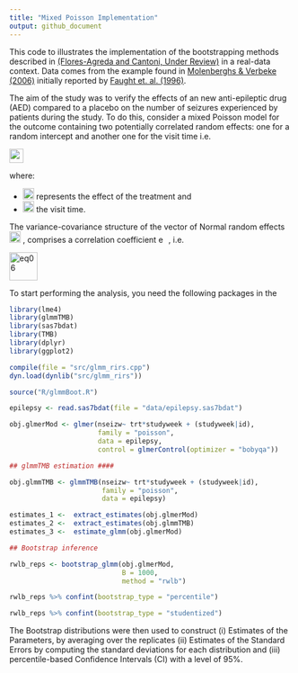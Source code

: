 ```yaml
---
title: "Mixed Poisson Implementation"
output: github_document
---
```


This code to illustrates the implementation of the bootstrapping methods described in [(Flores-Agreda and Cantoni, Under Review)](https://www.researchgate.net/publication/315768128_Bootstrapping_Generalized_Linear_Mixed_Models_via_a_Weighted_Laplace_Approximation) in a real-data context. Data comes from the \emph{Epilepsy} example found in [Molenberghs & Verbeke (2006)](https://www.springer.com/gp/book/9780387251448) initially reported by [Faught et. al. (1996)](https://www.ncbi.nlm.nih.gov/pubmed/8649570). 

The aim of the study was to verify the effects of an new anti-epileptic drug (AED) compared to a placebo on the number of seizures experienced by patients during the study. To do this, consider a mixed Poisson model for the outcome containing two potentially correlated random effects: one for a random intercept and another one for the visit time i.e. 

<img src="img/eq01.png" alt="eq01" height="25">

where:

- <img src="img/eq02.png" alt="eq02" height="20"> represents the effect of the treatment and 
- <img src="img/eq03.png" alt="eq03" height="20"> the visit time. 

The variance-covariance structure of the vector of Normal random effects <img src="img/eq04.png" alt="eq04" height="20"> , comprises a  correlation coefficient <img src="img/eq05.png" alt="eq05" height="14"> , i.e. 

<img src="img/eq06.png" alt="eq06" height="50"> 

To start performing the analysis, you need the following packages in the 

```r
library(lme4)
library(glmmTMB)
library(sas7bdat)
library(TMB)
library(dplyr)
library(ggplot2)
```

```r
compile(file = "src/glmm_rirs.cpp")  
dyn.load(dynlib("src/glmm_rirs"))

source("R/glmmBoot.R")
```

```r
epilepsy <- read.sas7bdat(file = "data/epilepsy.sas7bdat")
```


```r
obj.glmerMod <- glmer(nseizw~ trt*studyweek + (studyweek|id), 
                      family = "poisson",
                      data = epilepsy, 
                      control = glmerControl(optimizer = "bobyqa"))

## glmmTMB estimation ####

obj.glmmTMB <- glmmTMB(nseizw~ trt*studyweek + (studyweek|id), 
                       family = "poisson",
                       data = epilepsy)
```


```r
estimates_1 <-  extract_estimates(obj.glmerMod)
estimates_2 <-  extract_estimates(obj.glmmTMB)
estimates_3 <-  estimate_glmm(obj.glmerMod)
```


```r
## Bootstrap inference 

rwlb_reps <- bootstrap_glmm(obj.glmerMod,
                            B = 1000,
                            method = "rwlb")
```

```r
rwlb_reps %>% confint(bootstrap_type = "percentile")
```


```r
rwlb_reps %>% confint(bootstrap_type = "studentized")
```


The Bootstrap distributions were then used to construct (i) Estimates of the Parameters, by averaging over the replicates (ii) Estimates of the Standard Errors by computing the standard deviations for each distribution and (iii) percentile-based Confidence Intervals (CI) with a level of 95%.

